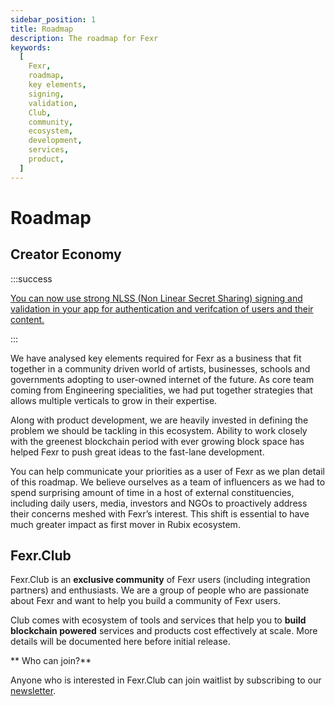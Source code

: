 ```yaml
---
sidebar_position: 1
title: Roadmap
description: The roadmap for Fexr
keywords:
  [
    Fexr,
    roadmap,
    key elements,
    signing,
    validation,
    Club,
    community,
    ecosystem,
    development,
    services,
    product,
  ]
---
```



# Roadmap

<Timeline />

## Creator Economy

:::success

[You can now use strong NLSS (Non Linear Secret Sharing) signing and validation in your app for authentication and verifcation of users and their content.](/developers/auth/setup)

:::

We have analysed key elements required for Fexr as a business that fit together in a community driven world of artists, businesses, schools and governments adopting to user-owned internet of the future. As core team coming from Engineering specialities, we had put together strategies that allows multiple verticals to grow in their expertise.

Along with product development, we are heavily invested in defining the problem we should be tackling in this ecosystem. Ability to work closely with the greenest blockchain period with ever growing block space has helped Fexr to push great ideas to the fast-lane development.

You can help communicate your priorities as a user of Fexr as we plan detail of this roadmap. We believe ourselves as a team of influencers as we had to spend surprising amount of time in a host of external constituencies, including daily users, media, investors and NGOs to proactively address their concerns meshed with Fexr’s interest. This shift is essential to have much greater impact as first mover in Rubix ecosystem.

## Fexr.Club

Fexr.Club is an **exclusive community** of Fexr users (including integration partners) and enthusiasts. We are a group of people who are passionate about Fexr and want to help you build a community of Fexr users.

Club comes with ecosystem of tools and services that help you to **build blockchain powered** services and products cost effectively at scale. More details will be documented here before initial release.

** Who can join?**

Anyone who is interested in Fexr.Club can join waitlist by subscribing to our [newsletter](https://www.getrevue.co/profile/getfexr?via=twitter-profile).
